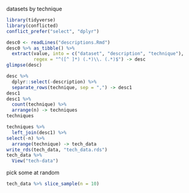 datasets by technique

```r
library(tidyverse)
library(conflicted)
conflict_prefer("select", "dplyr")
```



```r
desc0 <- readLines("descriptions.Rmd")
desc0 %>% as_tibble() %>% 
  extract(value, into = c("dataset", "description", "technique"), 
          regex = "^([^ ]*) (.*)\\. (.*)$") -> desc
glimpse(desc)
```

```r
desc %>% 
  dplyr::select(-description) %>% 
  separate_rows(technique, sep = ",") -> desc1
desc1
desc1 %>% 
  count(technique) %>% 
  arrange(n) -> techniques
techniques
```

```r
techniques %>% 
  left_join(desc1) %>% 
select(-n) %>% 
  arrange(technique) -> tech_data
write_rds(tech_data, "tech_data.rds")
tech_data %>% 
  View("tech-data")
```

pick some at random


```r
tech_data %>% slice_sample(n = 10)
```

